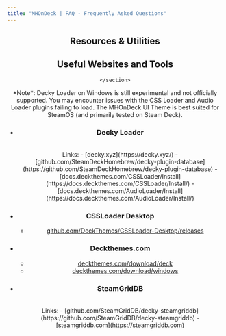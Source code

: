 ```yaml
---
title: "MHOnDeck | FAQ - Frequently Asked Questions"
---
```




<Seo title = "Resources" />

<main className="standard-page">
    <section id="hero">
        <Header />
        
# Resources & Utilities

## Useful Websites and Tools
    </section>
<section id = "resources" className="large-text-list">
<WindowsProtect />

<div className="note warning">
*Note*: Decky Loader on Windows is still experimental and not officially supported. 
You may encounter issues with the CSS Loader and Audio Loader plugins failing to load.
The MHOnDeck UI Theme is best suited for SteamOS (and primarily tested on Steam Deck).
</div>

- ### Decky Loader
    <DeckyLoader />
    <br />
    Links:
    - [decky.xyz](https://decky.xyz/)
    - [github.com/SteamDeckHomebrew/decky-plugin-database](https://github.com/SteamDeckHomebrew/decky-plugin-database)
    - [docs.deckthemes.com/CSSLoader/Install](https://docs.deckthemes.com/CSSLoader/Install/)
    - [docs.deckthemes.com/AudioLoader/Install](https://docs.deckthemes.com/AudioLoader/Install/)
- ### CSSLoader Desktop
    - [github.com/DeckThemes/CSSLoader-Desktop/releases](https://github.com/DeckThemes/CSSLoader-Desktop/releases)
- ### Deckthemes.com
    - [deckthemes.com/download/deck](https://deckthemes.com/download/deck)
    - [deckthemes.com/download/windows](https://deckthemes.com/download/windows)
- ### SteamGridDB
    <SteamGridDB />
    <br />
    Links:
    - [github.com/SteamGridDB/decky-steamgriddb](https://github.com/SteamGridDB/decky-steamgriddb)
    - [steamgriddb.com](https://steamgriddb.com)
</section>
    <Footer />
</main>